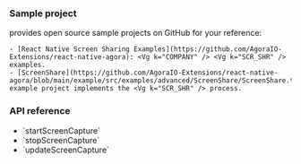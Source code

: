 <PlatformWrapper platform="react-native">

### Sample project

<Vg k="COMPANY" /> provides open source sample projects on GitHub for your reference:

    - [React Native Screen Sharing Examples](https://github.com/AgoraIO-Extensions/react-native-agora): <Vg k="COMPANY" /> <Vg k="SCR_SHR" /> examples.
    - [ScreenShare](https://github.com/AgoraIO-Extensions/react-native-agora/blob/main/example/src/examples/advanced/ScreenShare/ScreenShare.tsx): example project implements the <Vg k="SCR_SHR" /> process.

### API reference

- <Link to="{{Global.API_REF_RN_ROOT}}/class_irtcengine.html#api_irtcengine_startscreencapture">`startScreenCapture`</Link>
- <Link to="{{Global.API_REF_RN_ROOT}}/class_irtcengine.html#api_irtcengine_stopscreencapture">`stopScreenCapture`</Link>
- <Link to="{{Global.API_REF_RN_ROOT}}/class_irtcengine.html#api_irtcengine_updatescreencapture">`updateScreenCapture`</Link>

</PlatformWrapper>